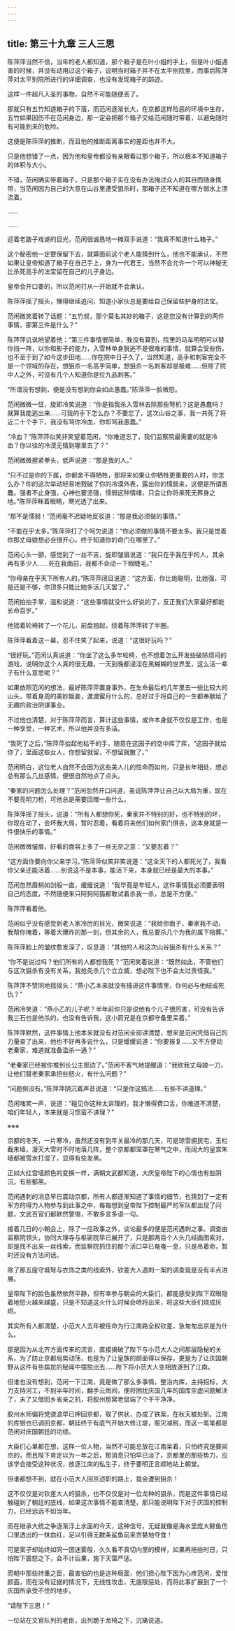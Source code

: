 ```yaml
---
---
---
```

title: 第三十九章 三人三思
---




陈萍萍当然不信，当年的老人都知道，那个箱子是在叶小姐的手上，但是叶小姐遇害的时候，并没有动用过这个箱子，说明当时箱子并不在太平别院里，而事后陈萍萍对太平别院所进行的详细调查，也没有发现箱子的踪迹。

这样一件超凡入圣的事物，自然不可能随便丢了。

那就只有五竹知道箱子的下落，而范闲逐渐长大，在京都这样险恶的环境中生存，五竹如果因伤不在范闲身边，那一定会把那个箱子交给范闲随时带着，以避免随时有可能到来的危险。

这便是陈萍萍的推断，而且他的推断距离事实的差距也并不大。

只是他想错了一点，因为他和皇帝都没有亲眼看过那个箱子，所以根本不知道箱子的体积与大小。

不错，范闲确实带着箱子，只是那个箱子实在没有办法掩过众人的耳目而随身携带，当范闲因为自己的大意在山谷里遭受狙杀时，那箱子还不知道在哪方弱水上漂流着。

……

……

迎着老跛子戏谑的目光，范闲很诚恳地一摊双手说道：“我真不知道什么箱子。”

这个秘密他一定要保留下去，就算面前这个老人能猜到什么，他也不能承认，不然如果让皇帝知道了箱子在自己手上，身为一代君王，当然不会允许一个可以神秘无比杀死高手的法宝留在自己的儿子身边。

皇帝会开口要的，所以范闲打从一开始就不会承认。

陈萍萍摇了摇头，懒得继续追问，知道小家伙总是要给自己保留些护身的法宝。

范闲微笑着转了话题：“五竹叔，那个莫名其妙的箱子，这是您没有计算到的两件事情，那第三件是什么？”

陈萍萍讥讽地望着他：“第三件事情很简单，我没有算到，院里的马车明明可以替你挡一阵，以你和影子的能力，入雪林单身脱逃不是很难的事情，就算会受些伤，也不至于到了如今这步田地……你在院中日子久了，当然知道，高手和刺客完全不是一个领域的存在，想狙杀一名高手简单，想狙杀一名刺客却是极难……但除了院中人之外，可没有几个人知道你是位九品刺客。”

“所谓没有想到，便是没有想到你会如此愚蠢。”陈萍萍一脸微怒。

范闲微微一怔，旋即冷笑说道：“你是指我杀入雪林去除那些弩机？这是愚蠢吗？就算我能逃出来……可我的手下怎么办？不要忘了，这次山谷之事，我一共死了将近二十个手下，我没有骂你冷血，你却骂我愚蠢。”

“冷血？”陈萍萍似笑非笑望着范闲，“你难道忘了，我们监察院最需要的就是冷血？你以往的冷漠无情到哪里去了？”

范闲微微握紧拳头，低声说道：“那是我的人。”

“只不过是你的下属，你都舍不得牺牲，那将来如果让你牺牲更重要的人时，你怎么办？你的这次举动轻易地戮破了你的冷漠外表，露出你的懦弱来，这便是所谓愚蠢。强者不止身强，心神也要坚强，懦弱这种情绪，只会让你将来死无葬身之地。”陈萍萍眯着眼睛，寒光透了出来。

“那不是懦弱！”范闲毫不迟疑地反驳道：“那是我必须做的事情。”

“不能在乎太多。”陈萍萍打了个呵欠说道：“你必须做的事情不要太多。我只是觉着你那丈母娘想必会很开心，终于知道你的命门在哪里了。”

范闲心头一颤，感觉到了一丝不吉，旋即皱眉说道：“我只在乎我在乎的人，其余再有多少人……死在我面前，我都不会动一下眼睫毛。”

“你母亲在乎天下所有人的。”陈萍萍闭目说道：“这方面，你比她聪明，比她强，可是还是不够，你顶多只能比她多活几天罢了。”

范闲拍拍手掌，温和说道：“这些事情就没什么好说的了，反正我们大家最好都能长命百岁。”

他摇着轮椅转了一个花儿，前盘翘起，绕着陈萍萍转了半圈。

陈萍萍看着这一幕，忍不住笑了起来，说道：“这很好玩吗？”

“很好玩。”范闲认真说道：“你坐了这么多年轮椅，也不想着怎么开发些破除烦闷的游戏，说明你这个人真的很无趣，一天到晚都浸淫在黑糊糊的世界里，这么活一辈子有什么意思呢？”

如果依照范闲的想法，最好陈萍萍置身事外，在生命最后的几年里去一些比较大的山头，带着身周的美妙姬妾，渡渡蜜月什么的，总好过于将自己的一生都奉献给了无趣的政治阴谋事业。

不过他也清楚，对于陈萍萍而言，算计这些事情，或许本身就不仅仅是工作，也是一种享受，一种艺术，所以他并没有多话。

“我死了之后，”陈萍萍抬起他枯干的手，随意在这园子的空中挥了挥，“这园子就给你了，里面这些女人，你想留就留，不想留就散了。”

范闲明白，这位老人自然不会因为这些美人儿的性命而如何，只是长年相处，想必总有那么几丝感情，便很自然地点了点头。

“秦家的问题怎么处理？”范闲忽然开口问道，虽说陈萍萍让自己以大局为重，现在不要亮明刀枪，可他总是需要回赠一些什么。

陈萍萍摇了摇头，说道：“所有人都想你死，秦家并不特别的好，也不特别的坏，你现在动了，会坏我大局，暂时忍着，看着将来他们如何家门俱丧，这本身就是一件很快乐的事情。”

范闲微微皱眉，好看的面容上多了一丝无奈之意：“又要忍着？”

“这方面你要向你父亲学习。”陈萍萍似笑非笑说道：“这全天下的人都死光了，我看你父亲还能活着……别说这不是本事，能活下来，本身就已经是最大的本事。”

范闲忽然眉梢如剑般一直，缓缓说道：“我毕竟是年轻人，这件事情我必须要表明自己的态度，不然随便来只阿狗阿猫都敢试着杀我一杀，总是不方便。”

陈萍萍看着他。

范闲似乎没有感觉到老人家冷厉的目光，微笑说道：“我给你面子，秦家我不动，我帮你掩着，等着大爆炸的那一刻，但其余的人，我总要杀几个为我的属下陪葬。”

陈萍萍脸上的皱纹愈发深了，叹息道：“其他的人和这次山谷狙杀有什么关系？”

“你不是说过吗？他们所有的人都想我死？”范闲笑着说道：“既然如此，不管他们与这次狙杀有没有关系，我抢先杀几个立立威，想必陛下也不会太过责怪我。”

陈萍萍不赞同地摇摇头：“燕小乙本来就没有插进这件事情里，你何必与他结成死仇？”

范闲冷笑道：“燕小乙的儿子呢？半年前你只是说他有个儿子很厉害，可没有告诉我三石也是他杀的，也没有告诉我，这小箭兄是在京都守备里呆着。”

陈萍萍默然，这件事情上他本来就没有对范闲全部讲清楚，想来是范闲凭借自己的力量查了出来，他也不好再多说什么，只是缓缓说道：“你要报复……又不方便动老秦家，难道就准备滥杀一通？”

“老秦家已经被你推到长公主那边了。”范闲不客气地提醒道：“我砍我丈母娘一刀，让他们替老秦家承担些怒火，有什么问题？”

“问题倒没有。”陈萍萍阴沉着声音说道：“只是你这搞法……有些不讲道理。”

范闲嗤笑一声，说道：“碰见你这种太讲理的，我才懒得费口舌，你难道不清楚，咱们年轻人，本来就是习惯蛮不讲理？”

※※※

京都的冬天，一片寒冷，虽然还没有到年关最冷的那几天，可是琼雪拥民宅，玉栏截朱墙，漫天大雪时不时地落几阵，整个京都都笼罩在寒气之中，而阔大的皇宫朱墙都被雪水打湿了，显得有些发黑。

正如大红宫墙颜色的变换一样，满朝文武都知道，大庆皇帝陛下的心情也有些阴沉，有些郁黑。

范闲遇刺的消息早已震动京都，所有人都逐渐知道了事情的细节，也猜到了一定有军方的得力人物参与到此事之中，每每想到皇帝陛下控制最严的军队都出现了问题，文武百官们都默然警惕，不敢多言多语一句。

接着几日的小朝会上，除了一应政事之外，谈论最多的便是范闲遇刺之事。调查由监察院领头，协同大理寺与枢密院早已展开了，只是那两百个人头几经画图索对，却是找不出来一丝线索，而监察院抓住的那个活口早已奄奄一息，只是吊着命，暂时还没有方法问话。

除了那五座守城弩与衣饰之类的线索外，钦差大人遇刺一案的调查竟是没有半点进展。

皇帝陛下的脸色虽然依然平静，但有幸参与朝会的大臣们，都能感受到陛下双眼隐着地怒火越来越盛，只是不知道这火什么时候会喷将出来，将这些大臣们烧成灰烬。

其实所有人都清楚，小范大人去年被任命为行江南路全权钦差，急匆匆出京是为什么。

那是因为从北齐方面传来的流言，直接揭破了陛下与小范大人之间那层隐秘的关系，为了防止京都局势动荡，也是为了让皇族的颜面得以保存，更是为了让庆国朝野从这件有些尴尬的秘闻中摆脱出去……陛下将小范大人变相放逐到了江南。

但谁也没有想到，范闲一下江南，竟是做了那么多事情，整治内库，主持招标，大力支持河工，不到半年时间，翻手云雨间，便将困扰庆国几年的国库空虚问题解决了，末了又借回乡省亲之机，将胶州那窝老鼠端了个干干净净。

胶州水师偏将党骁波早已押回京都，取了供状，办成了铁案，在秋天被处斩。江南的库银也已调回京都，朝廷终于有底气开始大修江堤，赈灾减税，而这一笔笔都是范闲对庆国朝廷的功绩。

大臣们心里都在想，这样一位人物，当然不可能总放在江南呆着，只怕终究是要回京的，而且陛下肯定以为一年之后，那消息只怕早已淡了，京都里的那些势力，应该学会接受这种状况，放逐江南的私生子，终于要明正言顺地站上朝堂。

但谁都想不到，就在小范大人回京述职的路上，竟会遭到狙杀！

这不仅仅是对钦差大人的狙杀，也不仅仅是对一位龙种的狙杀，而是这件事情已经触碰到了朝廷的底线，如果这次事情不能查清楚，那只能说明陛下对于庆国的控制力，已经远远不如当年。

而在继承大统之争逐渐浮上水面的今天，这种信号，无疑就像是海水里庞大鲸鱼伤口里透出的一抹血红，足以引得无数条鲨鱼前来贪婪地夺食！

可是案子却始终如同一团迷雾般，久久看不真切内里的模样，如果再拖些时日，只怕陛下震怒之下，会不计后果，施下天雷严惩。

而朝中那些持重之臣，最害怕的也是这种局面，他们担心陛下因为心疼范闲，爱惜颜面，而在没有证据的情况下，无线性攻击，无底限惩处，而将此事扩展到了一个庆国所承受不住的地步。

“请陛下三思！”

一位站在文官队列的老臣，出列跪于龙椅之下，沉痛说道。
